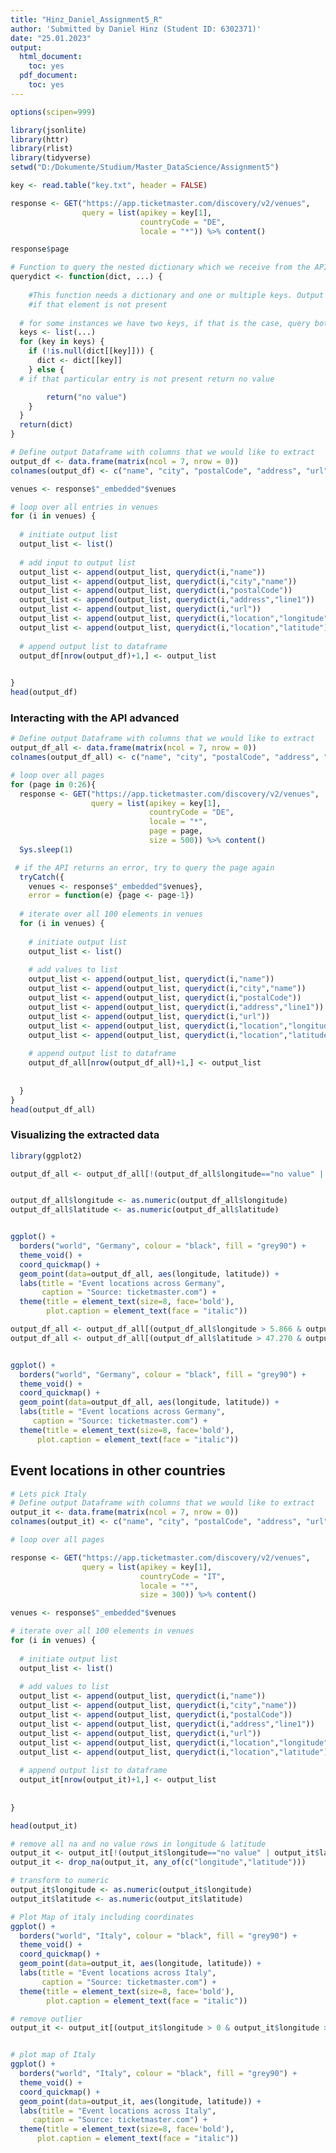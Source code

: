 ```yaml
---
title: "Hinz_Daniel_Assignment5_R"
author: 'Submitted by Daniel Hinz (Student ID: 6302371)'
date: "25.01.2023"
output:
  html_document:
    toc: yes
  pdf_document:
    toc: yes
---
```


```r
options(scipen=999)
```



```r
library(jsonlite)
library(httr)
library(rlist)
library(tidyverse)
setwd("D:/Dokumente/Studium/Master_DataScience/Assignment5")


```




```r
key <- read.table("key.txt", header = FALSE)

response <- GET("https://app.ticketmaster.com/discovery/v2/venues",
                query = list(apikey = key[1],
                             countryCode = "DE",
                             locale = "*")) %>% content()

response$page

```

```r
# Function to query the nested dictionary which we receive from the API
querydict <- function(dict, ...) {
    
    #This function needs a dictionary and one or multiple keys. Output is the element stored behind the key or no value
    #if that element is not present
      
  # for some instances we have two keys, if that is the case, query both an get the element
  keys <- list(...)
  for (key in keys) {
    if (!is.null(dict[[key]])) {
      dict <- dict[[key]]
    } else {
  # if that particular entry is not present return no value

        return("no value")
    }
  }
  return(dict)
}

```

```r
# Define output Dataframe with columns that we would like to extract
output_df <- data.frame(matrix(ncol = 7, nrow = 0))
colnames(output_df) <- c("name", "city", "postalCode", "address", "url", "longitude", "latitude")

venues <- response$"_embedded"$venues

# loop over all entries in venues
for (i in venues) {
  
  # initiate output list
  output_list <- list()
  
  # add input to output list
  output_list <- append(output_list, querydict(i,"name"))
  output_list <- append(output_list, querydict(i,"city","name"))
  output_list <- append(output_list, querydict(i,"postalCode"))
  output_list <- append(output_list, querydict(i,"address","line1"))
  output_list <- append(output_list, querydict(i,"url"))
  output_list <- append(output_list, querydict(i,"location","longitude"))
  output_list <- append(output_list, querydict(i,"location","latitude"))
  
  # append output list to dataframe
  output_df[nrow(output_df)+1,] <- output_list
  

}
head(output_df)

```
### Interacting with the API advanced

```r

# Define output Dataframe with columns that we would like to extract
output_df_all <- data.frame(matrix(ncol = 7, nrow = 0))
colnames(output_df_all) <- c("name", "city", "postalCode", "address", "url", "longitude", "latitude")

# loop over all pages
for (page in 0:26){
  response <- GET("https://app.ticketmaster.com/discovery/v2/venues",
                  query = list(apikey = key[1],
                               countryCode = "DE",
                               locale = "*",
                               page = page,
                               size = 500)) %>% content()
  Sys.sleep(1)

 # if the API returns an error, try to query the page again
  tryCatch({
    venues <- response$"_embedded"$venues},
    error = function(e) {page <- page-1})
  
  # iterate over all 100 elements in venues
  for (i in venues) {
    
    # initiate output list
    output_list <- list()
    
    # add values to list
    output_list <- append(output_list, querydict(i,"name"))
    output_list <- append(output_list, querydict(i,"city","name"))
    output_list <- append(output_list, querydict(i,"postalCode"))
    output_list <- append(output_list, querydict(i,"address","line1"))
    output_list <- append(output_list, querydict(i,"url"))
    output_list <- append(output_list, querydict(i,"location","longitude"))
    output_list <- append(output_list, querydict(i,"location","latitude"))
    
    # append output list to dataframe
    output_df_all[nrow(output_df_all)+1,] <- output_list
    
    
  }
}
head(output_df_all)
```

### Visualizing the extracted data

```r
library(ggplot2)

output_df_all <- output_df_all[!(output_df_all$longitude=="no value" | output_df_all$latitude=="no value"),]


output_df_all$longitude <- as.numeric(output_df_all$longitude)
output_df_all$latitude <- as.numeric(output_df_all$latitude)


ggplot() +
  borders("world", "Germany", colour = "black", fill = "grey90") +
  theme_void() +
  coord_quickmap() +
  geom_point(data=output_df_all, aes(longitude, latitude)) +
  labs(title = "Event locations across Germany",
       caption = "Source: ticketmaster.com") +
  theme(title = element_text(size=8, face='bold'),
        plot.caption = element_text(face = "italic"))


```

```r
output_df_all <- output_df_all[(output_df_all$longitude > 5.866 & output_df_all$longitude < 15.042),]
output_df_all <- output_df_all[(output_df_all$latitude > 47.270 & output_df_all$latitude < 55.059),]


ggplot() +
  borders("world", "Germany", colour = "black", fill = "grey90") +
  theme_void() +
  coord_quickmap() +
  geom_point(data=output_df_all, aes(longitude, latitude)) +
  labs(title = "Event locations across Germany",
     caption = "Source: ticketmaster.com") +
  theme(title = element_text(size=8, face='bold'),
      plot.caption = element_text(face = "italic"))


```

## Event locations in other countries

```r

# Lets pick Italy
# Define output Dataframe with columns that we would like to extract
output_it <- data.frame(matrix(ncol = 7, nrow = 0))
colnames(output_it) <- c("name", "city", "postalCode", "address", "url", "longitude", "latitude")

# loop over all pages

response <- GET("https://app.ticketmaster.com/discovery/v2/venues",
                query = list(apikey = key[1],
                             countryCode = "IT",
                             locale = "*",
                             size = 300)) %>% content()

venues <- response$"_embedded"$venues

# iterate over all 100 elements in venues
for (i in venues) {
    
  # initiate output list
  output_list <- list()
    
  # add values to list
  output_list <- append(output_list, querydict(i,"name"))
  output_list <- append(output_list, querydict(i,"city","name"))
  output_list <- append(output_list, querydict(i,"postalCode"))
  output_list <- append(output_list, querydict(i,"address","line1"))
  output_list <- append(output_list, querydict(i,"url"))
  output_list <- append(output_list, querydict(i,"location","longitude"))
  output_list <- append(output_list, querydict(i,"location","latitude"))
    
  # append output list to dataframe
  output_it[nrow(output_it)+1,] <- output_list
    
    
}

head(output_it)
```

```r
# remove all na and no value rows in longitude & latitude
output_it <- output_it[!(output_it$longitude=="no value" | output_it$latitude=="no value"),]
output_it <- drop_na(output_it, any_of(c("longitude","latitude")))

# transform to numeric
output_it$longitude <- as.numeric(output_it$longitude)
output_it$latitude <- as.numeric(output_it$latitude)

# Plot Map of italy including coordinates
ggplot() +
  borders("world", "Italy", colour = "black", fill = "grey90") +
  theme_void() +
  coord_quickmap() +
  geom_point(data=output_it, aes(longitude, latitude)) +
  labs(title = "Event locations across Italy",
       caption = "Source: ticketmaster.com") +
  theme(title = element_text(size=8, face='bold'),
        plot.caption = element_text(face = "italic"))


```




```r

# remove outlier
output_it <- output_it[(output_it$longitude > 0 & output_it$longitude > 0),]


# plot map of Italy
ggplot() +
  borders("world", "Italy", colour = "black", fill = "grey90") +
  theme_void() +
  coord_quickmap() +
  geom_point(data=output_it, aes(longitude, latitude)) +
  labs(title = "Event locations across Italy",
     caption = "Source: ticketmaster.com") +
  theme(title = element_text(size=8, face='bold'),
      plot.caption = element_text(face = "italic"))


```